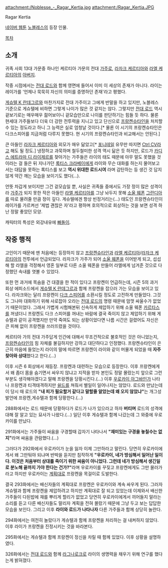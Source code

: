 attachment:/Noblesse_-_Ragar_Kertia.jpg
attachment:/Ragar_Kertia.JPG

Ragar Kertia

[[네이버 웹툰]] [[노블레스(웹툰)|노블레스]]의 등장 인물.

[[목차]]

== 소개 ==
귀족 사회 13대 가문중 하나인 케르티아 가문의 전대 [[가주]]로, [[라자크 케르티아]]와 [[라엘 케르티아]]의 [[아버지]]. 

작중 시점에서는  [[전대 로드]]와 함께 영면에 들어서 이미 이 세상의 존재가 아니다. 라이는 레이가를 '언제나 묵묵히 자신의 의미를 증명하던 존재'라고 평했다.

[[게슈텔 K 란데그르]]와 마찬가지로 전대 가주이고 그에게 반말을 하고 있지만, 노블레스 기준으로 게슈텔에 비하면 그렇게 나이가 많은 것 같지는 않다. 그렇지만 [[전대 로드]] 역시 겉보기로는 매우매우 젊어보이니 겉모습만으로 나이를 판단하기는 힘들 듯 하다. 물론 현세대 가주들보다 더욱 더 강한 전투력을 지니고 있고 단신으로 [[프랑켄슈타인(노블레스)|프랑켄슈타인]]을 처치할 수 있는 정도라고 하니 그 능력은 실로 엄청날 것이다.[* 물론 이 시기의 프랑켄슈타인은 다크스피어를 지금처럼 다루지 못했다. 현 시기의 프랑켄슈타인과 비교해서는 안된다.]

큰 아들인 [[라자크 케르티아]]와 외모가 매우 닮았고[* [[포니테일]] 유무만 따지면 [[Ctrl CV]]라고 해도 될 정도.] 냉정하고 과묵하며 철두철미한 성격 역시 닮은 듯 하지만, 로드가 [[카디스 에트라마 디 라이제르]]를 찾아가는 가주들은 라이의 태도 때문에 아무 말도 못했을 것이라는 걸 들은 뒤 지나가던 [[록티스 크라베이]]에게 라이와 무슨 대화를 하는지 물어보고서는 대답을 못하는 록티스를 보고 '''역시 위대한 로드시여''' 라며 감탄하는 등 생긴 것 답지 않게 약간 깨는 모습을 보이기도 했다(…).

언뜻 차갑게 보이지만 그건 겉모습일 뿐, 사실은 귀족들 중에서도 가장 정이 많은 성격이라 [[가주]]가 되지 못한 작은 아들인 [[라엘 케르티아]]를 그냥 놔두지 못해 [[소울 웨폰]] [[그란디아(노블레스)|그란디아]]를 따로 물려줄 만큼 정이 깊다. 게슈텔에겐 항상 빈정거리는(…) 태도인 프랑켄슈타인이 레이가를 가르켜선 '제법 괜찮은 자'라고 평하며 호의적으로 회상하는 것을 보면 성격 하난 정말 좋았던 모양. 

캐릭터의 특성은 외강내유에 [[빠돌이]].

== 작중 행적 ==
고인이기 때문에 맨 처음에는 등장하지 않고 [[프랑켄슈타인(노블레스)|프랑켄슈타인]]과 [[라엘 케르티아]]/[[라자크 케르티아]]의 전투에서 언급되었다. 라자크가 가주가 되어 [[소울 웨폰]]을 이어받게 되고, 섭섭해 할 라엘을 걱정해서 영혼 일부로 다른 소울 웨폰을 만들어 라엘에게 넘겨준 것으로 다정했던 속내를 엿볼 수 있었다.

또한 먼 과거에 목숨을 건 대결을 한 적이 있다고 프랑켄이 언급하는데, 시즌 5의 과거 회상 에피소드에서 [[게슈텔 K 란데그르]]과 함께 프랑켄을 잡으러 가는 모습을 보이고 있다. 라자크와는 달리 프랑켄이 [[다크 스피어]]를 소환시킬 정도로 고전하게 만들었다. 그것도 그나마 대화하기 위해 사로잡아 오라는 [[전대 로드]]의 명령 때문에 맘껏 싸울수가 없었기 때문이었다. 그래서 가볍게 시험해본뒤 신속하게 제압하기 위해 소울 웨폰 [[카르타스]]를 꺼냈더니 프랑켄도 다크 스피어를 꺼내는 바람에 결국 죽이지 않고 제압하기 위해 게슈텔과 같이 공격했지만 만약 죽여도 되는 상황이었다면 나름 시간은 걸렸어도 자신은 큰 피해 없이 프랑켄을 쓰러뜨렸을 것이다.

케르티아 가의 전대 가주답게 인간에 대해서 무조건적으로 불호적인 것은 아니었는지, [[프랑켄슈타인(노블레스)|프랑켄슈타인]]의 힘 자체를 불길하지만 강하고 대단하다고 인정했다. 프랑켄슈타인이 은근히 마음에 들었는지 라이의 말에 따르면 프랑켄이 라이와 같이 머물게 되었을 때 '''자주 찾아와 상대'''했다고 한다.(…)

이후 시즌 6 회상에서 재등장. 프랑켄과 대련하는 모습으로 등장한다. 이후 프랑켄에게서 왜 좀더 몸을 숨기면서 싸우지 않냐고 지적을 받자 본인도 정말 몰랐는지 앞으로 그런 부분도 생각해야겠다고 말해 프랑켄을 당황시킨다.(...) 이후 [[우로카이 아그바인]]가 나타나 프랑켄과 티격태격하지만 [[쉴드]]를 쳐줘서 별일이 일어나지는 않았다. 로드와 만났는데 이 당시 때 로드의 '''"내 피가 필요할거 같다고 말할줄 알았는데 왜 오지 않았냐"'''는 개그성 발언에 프랑켄,게슈텔과 함께 당황한다.(...)

288화에서는 로드 때문에 당황하다가 로드가 나가 있으라고 하자 '''버티며''' 로드의 성격에 대해 잘 알고 있는 묘사가 나왔다.(...) 일단 이후 게슈텔과 함께 나갔는데  그 와중에 우로카이를 만났다.

291화에서는 가주들이 싸움을 구경할때 갑자기 나타나서 '''"재미있는 구경을 놓칠수는 없지"'''라며 싸움을 관람했다.(...)

그러다가 292화에서 우로카이가 눈을 잃자 이제 그만하라고 말린다. 당연히 우로카이에게서 왜 그만둬야 되냐며 반박을 듣지만 침작하게 '''"우로카이, 네가 방심해서 일어난 일이다. 이것은 처음부터 상대를 죽이기 위한 싸움이 아니었다. 그런데 네가 방심해서 생긴일로 분노해 끝까지 가야 한다는 건가?"'''라며 우로카이를 꾸짖고 프랑켄에게도 그만 물러가라고 하지만 우로카이는 [[계획대로]] 프랑켄을 목걸이로 도발한다.

결국 293화에서는 배신자들의 계획대로 프랑켄은 우로카이와 계속 싸우게 된다. 그러자 게슈텔과 함께 프랑켄을 제압하려고 하지만 계획대로 잘 되고 있었는데 이제와서 배신한 가주들이 다된밥에 재를 뿌리게 할리가 없었고 당연히 우로카이에게서 끼어들지 말라는 소리를 듣고 다른 배신자들도 말리자 계획을 전혀 몰랐기 때문에 그냥 두고 보는 답답한 모습을 보인다. 그리고 이후 '''라이와 로드가 나타나자''' 다른 가주들과 함께 상당히 놀란다.

294화에서는 여전히 놀랐다가 게슈텔과 함께 프랑켄을 처리하는 걸 내켜하지 않았다. 이후 라이가 프랑켄을 진정시키는 것을 바라본다. 

295화에서는 게슈텔과 함께 프랑켄이 정신을 차릴 때 함께 있었다. 이후 상황을 설명하였다.

326화에서는 [[전대 로드]]와 함께 [[라그나로크]]로 라이의 생명력을 채우기 위해 연구를 했다는게 밝혀졌다.
